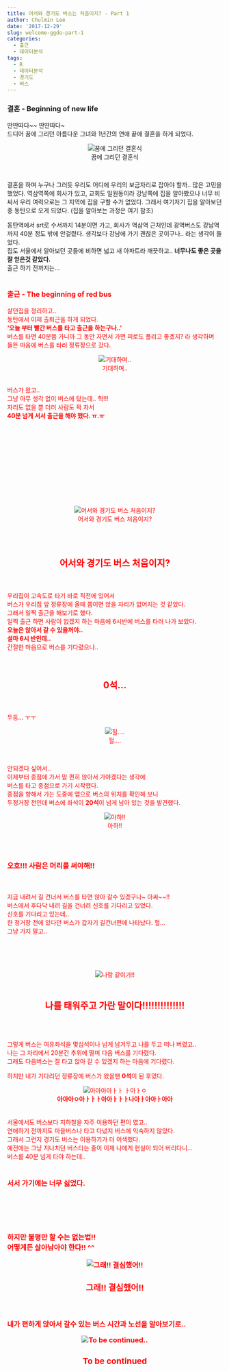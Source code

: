 ```yaml
---
title: 어서와 경기도 버스는 처음이지? - Part 1
author: Chulmin Lee
date: '2017-12-29'
slug: welcome-ggdo-part-1
categories:
  - 출근
  - 데이터분석
tags:
  - R
  - 데이터분석
  - 경기도
  - 버스
---
```


<h3>**결혼 - Beginning of new life**</h3>

딴딴따다~~ 딴딴따다~<br>
드디어 꿈에 그리던 아름다운 그녀와 1년간의 연애 끝에 결혼을 하게 되었다.<br>


<div style="text-align:center">![꿈에 그리던 결혼식](https://c1.staticflickr.com/5/4691/39334829822_be11d7b7e0_h.jpg)</div>
</br>

결혼을 하며 누구나 그러듯 우리도 어디에 우리의 보금자리로 잡아야 할까.. 많은 고민을 했었다. 
역삼역쪽에 회사가 있고, 교회도 일원동이라 강남쪽에 집을 알아봤으나 너무 비싸서 우리 여력으로는 그 지역에 집을 구할 수가 없었다. 그래서 여기저기 집을 알아보던 중 동탄으로 오게 되었다. (집을 알아보는 과정은 여기 참조)

동탄역에서 srt로 수서까지 14분이면 가고, 회사가 역삼역 근처인데 광역버스도 강남역까지 40분 정도 밖에 안걸렸다. 생각보다 강남에 가기 괜찮은 곳이구나.. 라는 생각이 들었다. <br>
집도 서울에서 알아보던 곳들에 비하면 넓고 새 아파트라 깨끗하고.. **너무나도 좋은 곳을 잘 얻은것 같았다.** <br>
출근 하기 전까지는…
<br /><br />

<span style="color:red"><h3>**출근 - The beginning of red bus**</h3></span>

살던집을 정리하고.. <br>
동탄에서 이제 출퇴근을 하게 되었다.<br>
**‘오늘 부터 빨간 버스를 타고 출근을 하는구나..’** <br>
버스를 타면 40분쯤 가니까 그 동안 자면서 가면 피로도 풀리고 좋겠지? 라 생각하며 <br>
들뜬 마음에 버스를 타러 정류장으로 갔다. <br>

<div style="text-align:center">![기대하며..](https://findingfaeries.files.wordpress.com/2015/06/despicablemeagnesdance.gif)</div>
<br>
버스가 왔고.. <br>
그냥 아무 생각 없이 버스에 탔는데.. 헉!!!<br>
자리도 없을 뿐 더러 사람도 꽉 차서 <br>
**40분 넘게 서서 출근을 해야 했다. ㅠ.ㅠ**<br>
<br>
<br>
<br>
<br>
<br><br>
<br>
<br><br>
<br>
<br>

<div style="text-align:center">![어서와 경기도 버스 처음이지?](https://c1.staticflickr.com/5/4595/39335269972_0a17ea1f99_z.jpg)</div>
<br><br>
<div style="text-align:center"><h2>**어서와 경기도 버스 처음이지?**</h2></div><br>
<br>
우리집이 고속도로 타기 바로 직전에 있어서 <br>
버스가 우리집 앞 정류장에 올때 쯤이면 앉을 자리가 없어지는 것 같았다.<br>
그래서 일찍 출근을 해보기로 했다. <br>
일찍 출근 하면 사람이 없겠지 하는 마음에 6시반에 버스를 타러 나가 보았다. <br>
**오늘은 앉아서 갈 수 있을꺼야..** <br>
**설마 6시 반인데..** <br>
간절한 마음으로 버스를 기다렸으나.. 
<br><br><br>
<div style="text-align:center"><h2>**0석...**</h2></div><br><br>
두둥... ㅜㅜ<br>

<div style="text-align:center">![헐.... ](https://c1.staticflickr.com/5/4726/27588032549_ac73fd46f6_n.jpg)</div>
<br />

안되겠다 싶어서.. <br>
이제부터 종점에 가서 맘 편히 앉아서 가야겠다는 생각에 <br>
버스를 타고 종점으로 가기 시작했다. <br>
종점을 향해서 가는 도중에 앱으로 버스의 위치를 확인해 보니 <br>
두정거장 전인데 버스에 좌석이 **20석**이 넘게 남아 있는 것을 발견했다. <br>

<div style="text-align:center">![아하!!](https://c1.staticflickr.com/5/4638/38657367884_926103262c_n.jpg)</div>
<br><br>
<h3>**오호!!! 사람은 머리를 써야해!!**</h3><br>
<br>
지금 내려서 길 건너서 버스를 타면 앉아 갈수 있겠구나~ 아싸~~!! <br>
버스에서 후다닥 내려 길을 건너려 신호를 기다리고 있었다. <br>
신호를 기다리고 있는데.. <br>
한 정거장 전에 있다던 버스가 갑자기 길건너편에 나타났다. 헐…<br>
그냥 가지 말고.. <br>
<br>
<br>
<br>
<br>

<div style="text-align:center">![나랑 같이가!!](https://c1.staticflickr.com/5/4594/25495810418_07e3facfee_z.jpg)
<br><br>
<h2>**나를 태워주고 가란 말이다!!!!!!!!!!!!!!**</h2></div><br>
<br>

그렇게 버스는 여유좌석을 몇십석이나 넘게 남겨두고 나를 두고 떠나 버렸고.. <br>
나는 그 자리에서 20분간 추위에 떨며 다음 버스를 기다렸다. <br>
그래도 다음버스는 잘 타고 앉아 갈 수 있겠지 하는 마음에 기다렸다.<br>

하지만 내가 기다리던 정류장에 버스가 왔을땐 **0석**이 된 후였다. <br>

<div style="text-align:center">![아아아아ㅏㅏ ㅏ아ㅏㅇ](https://c1.staticflickr.com/5/4595/39335270982_1af5a96d6b_n.jpg)<br>
**아아아ㅇ아ㅏㅏㅏ아아ㅏㅏㅏ나아ㅏ아아ㅏ아아**</div><br>
<br>
서울에서도 버스보다 지하철을 자주 이용하던 편이 였고.. <br>
연애하기 전까지도 마을버스나 타고 다녔지 버스에 익숙하지 않았다. <br>
그래서 그런지 경기도 버스는 이용하기가 더 어색했다.<br>
예전에는 그냥 지나치던 버스타는 줄이 이제 나에게 현실이 되어 버리다니…<br>
버스를 40분 넘게 타야 하는데.. <br><br>
<h3>**서서 가기에는 너무 싫었다.**<h3><br>
<br>
<br><br>
하지만 불평만 할 수는 없는법!! 
<br>
어떻게든 살아남아야 한다!! ^^<br>

<div style="text-align:center">![그래!! 결심했어!!](https://c1.staticflickr.com/5/4726/25495810168_b673de3952_n.jpg)
<br>
<h3>**그래!! 결심했어!!**</h3></div><br><br>
**내가 편하게 앉아서 갈수 있는 버스 시간과 노선을 알아보기로..** <br>

<div style="text-align:center">![To be continued..](https://c1.staticflickr.com/5/4640/38487924645_8302517b38_b.jpg)<br>
<h3>**To be continued**</h3></div>